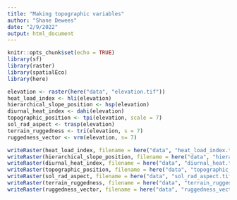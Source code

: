 ```yaml
---
title: "Making topographic variables"
author: "Shane Dewees"
date: "2/9/2022"
output: html_document
---
```


```r
knitr::opts_chunk$set(echo = TRUE)
library(sf)
library(raster)
library(spatialEco)
library(here)
```

```r
elevation <- raster(here("data", "elevation.tif"))
heat_load_index <- hli(elevation)
hierarchical_slope_position <- hsp(elevation)
diurnal_heat_index <- dahi(elevation)
topographic_position <- tpi(elevation, scale = 7)
sol_rad_aspect <- trasp(elevation)
terrain_ruggedness <- tri(elevation, s = 7)
ruggedness_vector <- vrm(elevation, s= 7)
```

```r
writeRaster(heat_load_index, filename = here("data", "heat_load_index.tif"))
writeRaster(hierarchical_slope_position, filename = here("data", "hierarchical_slope_position.tif"))
writeRaster(diurnal_heat_index, filename = here("data", "diurnal_heat.tif"))
writeRaster(topographic_position, filename = here("data", "topographic_position.tif"))
writeRaster(sol_rad_aspect, filename = here("data", "sol_rad_aspect.tif"))
writeRaster(terrain_ruggedness, filename = here("data", "terrain_ruggedness.tif"))
writeRaster(ruggedness_vector, filename = here("data", "ruggedness_vector.tif"))
```




